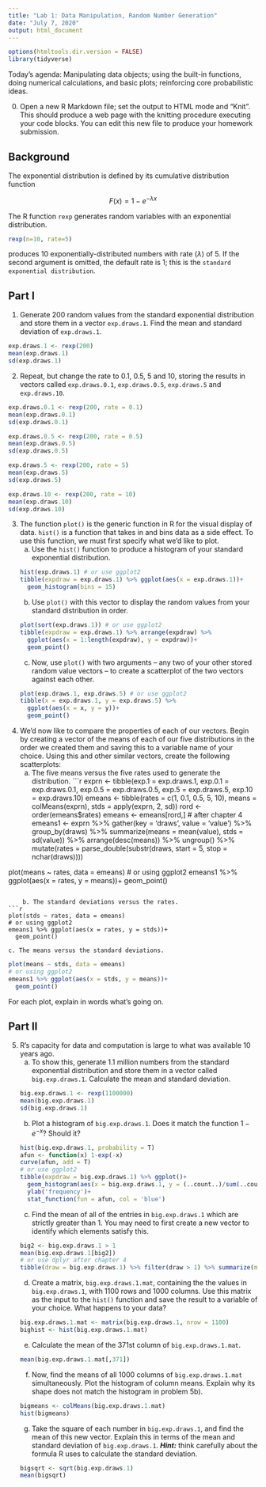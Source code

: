 ```yaml
---
title: "Lab 1: Data Manipulation, Random Number Generation"
date: "July 7, 2020"
output: html_document
---
```

```r
options(htmltools.dir.version = FALSE)
library(tidyverse)
```

Today's agenda: Manipulating data objects; using the built-in functions,
  doing numerical calculations, and basic plots; reinforcing core probabilistic ideas.

0. Open a new R Markdown file; set the output to HTML mode and "Knit". This should produce a web page with the knitting procedure executing your code blocks. You can edit this new file to produce your homework submission.

Background
----------

The exponential distribution is defined by its cumulative distribution function

$$F(x) = 1-e^{-\lambda x}$$

The R function `rexp` generates random variables with an exponential
distribution.

```r
rexp(n=10, rate=5)
```

produces 10 exponentially-distributed numbers with rate ($\lambda$) of 5.  If the second argument is omitted, the default rate is 1; this is the `standard exponential distribution`.

Part I
----------

1. Generate 200 random values from the standard exponential distribution and store them in a vector `exp.draws.1`.  Find the mean and standard deviation of `exp.draws.1`.
```r
exp.draws.1 <- rexp(200)
mean(exp.draws.1)
sd(exp.draws.1)
```

2. Repeat, but change the rate to 0.1, 0.5, 5 and 10, storing the results in vectors called  `exp.draws.0.1`,  `exp.draws.0.5`,  `exp.draws.5` and  `exp.draws.10`. 
```r
exp.draws.0.1 <- rexp(200, rate = 0.1)
mean(exp.draws.0.1)
sd(exp.draws.0.1)

exp.draws.0.5 <- rexp(200, rate = 0.5)
mean(exp.draws.0.5)
sd(exp.draws.0.5)

exp.draws.5 <- rexp(200, rate = 5)
mean(exp.draws.5)
sd(exp.draws.5)

exp.draws.10 <- rexp(200, rate = 10)
mean(exp.draws.10)
sd(exp.draws.10)
```

3. The function `plot()` is the generic function in R for the visual display of data. `hist()` is a function that takes in and bins data as a side effect. To use this function, we must first specify what we'd like to plot.
    a. Use the `hist()` function to produce a histogram of your standard exponential distribution. 
```r
hist(exp.draws.1) # or use ggplot2
tibble(expdraw = exp.draws.1) %>% ggplot(aes(x = exp.draws.1))+
  geom_histogram(bins = 15)
```
   
    b. Use `plot()` with this vector to display the random values from your standard distribution in order.
```r
plot(sort(exp.draws.1)) # or use ggplot2
tibble(expdraw = exp.draws.1) %>% arrange(expdraw) %>% 
  ggplot(aes(x = 1:length(expdraw), y = expdraw))+
  geom_point()
```
 
    c. Now, use `plot()` with two arguments -- any two of your other stored random value vectors -- to create a scatterplot of the two vectors against each other.
```r
plot(exp.draws.1, exp.draws.5) # or use ggplot2
tibble(x = exp.draws.1, y = exp.draws.5) %>% 
  ggplot(aes(x = x, y = y))+
  geom_point()
```
    
4. We'd now like to compare the properties of each of our vectors. Begin by creating a vector of the means of each of our five distributions in the order we created them and saving this to a variable name of your choice. Using this and other similar vectors, create the following scatterplots:
    a. The five means versus the five rates used to generate the distribution.
```r
exprn <- tibble(exp.1 = exp.draws.1, exp.0.1 = exp.draws.0.1, exp.0.5 = exp.draws.0.5, exp.5 = exp.draws.5, exp.10 = exp.draws.10)
emeans <- tibble(rates = c(1, 0.1, 0.5, 5, 10), means = colMeans(exprn), stds = apply(exprn, 2, sd))
rord <- order(emeans$rates)
emeans <- emeans[rord,]
# after chapter 4
emeans1 <- exprn %>% gather(key = 'draws', value = 'value') %>% 
  group_by(draws) %>% summarize(means = mean(value), stds = sd(value)) %>% arrange(desc(means)) %>% ungroup() %>% mutate(rates = parse_double(substr(draws, start = 5, stop = nchar(draws))))

plot(means ~ rates, data = emeans)
# or using ggplot2
emeans1 %>% ggplot(aes(x = rates, y = means))+
  geom_point()
```
    
    b. The standard deviations versus the rates.
```r
plot(stds ~ rates, data = emeans)
# or using ggplot2
emeans1 %>% ggplot(aes(x = rates, y = stds))+
  geom_point()
```
    
    c. The means versus the standard deviations.
```r
plot(means ~ stds, data = emeans)
# or using ggplot2
emeans1 %>% ggplot(aes(x = stds, y = means))+
  geom_point()
```

For each plot, explain in words what's going on.

Part II
-------

5. R's capacity for data and computation is large to what was available 10 years ago. 
    a. To show this, generate 1.1 million numbers from the standard exponential distribution and store them in a vector called `big.exp.draws.1`. Calculate the mean and standard deviation.
```r
big.exp.draws.1 <- rexp(1100000)
mean(big.exp.draws.1)
sd(big.exp.draws.1)
```
    
    b. Plot a histogram of `big.exp.draws.1`.  Does it match the function $1-e^{-x}$?  Should it? 
```r
hist(big.exp.draws.1, probability = T) 
afun <- function(x) 1-exp(-x)
curve(afun, add = T)
# or use ggplot2
tibble(expdraw = big.exp.draws.1) %>% ggplot()+
  geom_histogram(aes(x = big.exp.draws.1, y = (..count..)/sum(..count..)), binwidth = 0.5)+
  ylab('frequency')+
  stat_function(fun = afun, col = 'blue')
```
    
    c. Find the mean of all of the entries in `big.exp.draws.1` which are strictly greater than 1. You may need to first create a new vector to identify which elements satisfy this.
```r
big2 <- big.exp.draws.1 > 1
mean(big.exp.draws.1[big2])
# or use dplyr after chapter 4
tibble(draw = big.exp.draws.1) %>% filter(draw > 1) %>% summarize(mean = mean(draw))
```
    
    d. Create a matrix, `big.exp.draws.1.mat`, containing the the values in 
`big.exp.draws.1`, with 1100 rows and 1000 columns. Use this matrix as the input to the `hist()` function and save the result to a variable of your choice. What happens to your data?
```r
big.exp.draws.1.mat <- matrix(big.exp.draws.1, nrow = 1100)
bighist <- hist(big.exp.draws.1.mat)
```

    e. Calculate the mean of the 371st column of `big.exp.draws.1.mat`.
```r
mean(big.exp.draws.1.mat[,371])
```
    
    f. Now, find the means of all 1000 columns of `big.exp.draws.1.mat` simultaneously. Plot the histogram of column means.  Explain why its shape does not match the histogram in problem 5b).
```r
bigmeans <- colMeans(big.exp.draws.1.mat)
hist(bigmeans)
```
    
    g. Take the square of each number in `big.exp.draws.1`, and find the mean of this new vector.  Explain this in terms of the mean and standard deviation of `big.exp.draws.1`. ***Hint:*** think carefully about the formula R uses to calculate the standard deviation.
```r
bigsqrt <- sqrt(big.exp.draws.1)
mean(bigsqrt)
```






